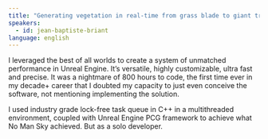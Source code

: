 ```yaml
---
title: "Generating vegetation in real-time from grass blade to giant trees. 20km2 to loose my mind"
speakers:
  - id: jean-baptiste-briant
language: english
---
```

I leveraged the best of all worlds to create a system of unmatched performance in Unreal Engine. It’s versatile, highly customizable, ultra fast and precise. It was a nightmare of 800 hours to code, the first time ever in my decade+ career that I doubted my capacity to just even conceive the software, not mentioning implementing the solution.

I used industry grade lock-free task queue in C++ in a multithreaded environment, coupled with Unreal Engine PCG framework to achieve what No Man Sky achieved. But as a solo developer.

